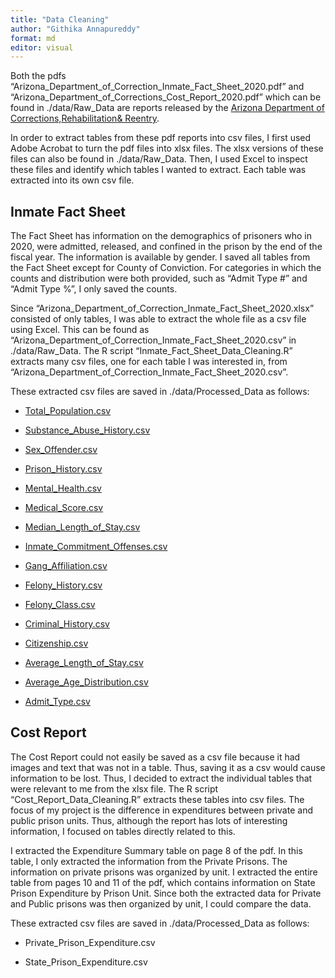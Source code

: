 ```yaml
---
title: "Data Cleaning"
author: "Githika Annapureddy"
format: md
editor: visual
---
```


Both the pdfs "Arizona_Department_of_Correction_Inmate_Fact_Sheet_2020.pdf" and "Arizona_Department_of_Corrections_Cost_Report_2020.pdf" which can be found in ./data/Raw_Data are reports released by the [Arizona Department of Corrections, ](https://azlibrary.gov/sla/agency_histories/department-corrections)[Rehabilitation](https://corrections.az.gov/data-reports)[ & Reentry](https://azlibrary.gov/sla/agency_histories/department-corrections).

In order to extract tables from these pdf reports into csv files, I first used Adobe Acrobat to turn the pdf files into xlsx files. The xlsx versions of these files can also be found in ./data/Raw_Data. Then, I used Excel to inspect these files and identify which tables I wanted to extract. Each table was extracted into its own csv file.

## Inmate Fact Sheet

The Fact Sheet has information on the demographics of prisoners who in 2020, were admitted, released, and confined in the prison by the end of the fiscal year. The information is available by gender. I saved all tables from the Fact Sheet except for County of Conviction. For categories in which the counts and distribution were both provided, such as "Admit Type \#" and "Admit Type %", I only saved the counts.

Since "Arizona_Department_of_Correction_Inmate_Fact_Sheet_2020.xlsx" consisted of only tables, I was able to extract the whole file as a csv file using Excel. This can be found as "Arizona_Department_of_Correction_Inmate_Fact_Sheet_2020.csv" in ./data/Raw_Data. The R script "Inmate_Fact_Sheet_Data_Cleaning.R" extracts many csv files, one for each table I was interested in, from "Arizona_Department_of_Correction_Inmate_Fact_Sheet_2020.csv".

These extracted csv files are saved in ./data/Processed_Data as follows:

-   [Total_Population.csv](https://github.com/githika99/stat_project/blob/main/Project1/data/Processed_Data/Total_Population.csv "Total_Population.csv")

-   [Substance_Abuse_History.csv](https://github.com/githika99/stat_project/blob/main/Project1/data/Processed_Data/Substance_Abuse_History.csv "Substance_Abuse_History.csv")

-   [Sex_Offender.csv](https://github.com/githika99/stat_project/blob/main/Project1/data/Processed_Data/Sex_Offender.csv "Sex_Offender.csv")

-   [Prison_History.csv](https://github.com/githika99/stat_project/blob/main/Project1/data/Processed_Data/Prison_History.csv "Prison_History.csv")

-   [Mental_Health.csv](https://github.com/githika99/stat_project/blob/main/Project1/data/Processed_Data/Mental_Health.csv "Mental_Health.csv")

-   [Medical_Score.csv](https://github.com/githika99/stat_project/blob/main/Project1/data/Processed_Data/Medical_Score.csv "Medical_Score.csv")

-   [Median_Length_of_Stay.csv](https://github.com/githika99/stat_project/blob/main/Project1/data/Processed_Data/Median_Length_of_Stay.csv "Median_Length_of_Stay.csv")

-   [Inmate_Commitment_Offenses.csv](https://github.com/githika99/stat_project/blob/main/Project1/data/Processed_Data/Inmate_Commitment_Offenses.csv "Inmate_Commitment_Offenses.csv")

-   [Gang_Affiliation.csv](https://github.com/githika99/stat_project/blob/main/Project1/data/Processed_Data/Gang_Affiliation.csv "Gang_Affiliation.csv")

-   [Felony_History.csv](https://github.com/githika99/stat_project/blob/main/Project1/data/Processed_Data/Felony_History.csv "Felony_History.csv")

-   [Felony_Class.csv](https://github.com/githika99/stat_project/blob/main/Project1/data/Processed_Data/Felony_Class.csv "Felony_Class.csv")

-   [Criminal_History.csv](https://github.com/githika99/stat_project/blob/main/Project1/data/Processed_Data/Criminal_History.csv "Criminal_History.csv")

-   [Citizenship.csv](https://github.com/githika99/stat_project/blob/main/Project1/data/Processed_Data/Citizenship.csv "Citizenship.csv")

-   [Average_Length_of_Stay.csv](https://github.com/githika99/stat_project/blob/main/Project1/data/Processed_Data/Average_Length_of_Stay.csv "Average_Length_of_Stay.csv")

-   [Average_Age_Distribution.csv](https://github.com/githika99/stat_project/blob/main/Project1/data/Processed_Data/Average_Age_Distribution.csv "Average_Age_Distribution.csv")

-   [Admit_Type.csv](https://github.com/githika99/stat_project/blob/main/Project1/data/Processed_Data/Admit_Type.csv "Admit_Type.csv")

## Cost Report

The Cost Report could not easily be saved as a csv file because it had images and text that was not in a table. Thus, saving it as a csv would cause information to be lost. Thus, I decided to extract the individual tables that were relevant to me from the xlsx file. The R script "Cost_Report_Data_Cleaning.R" extracts these tables into csv files. The focus of my project is the difference in expenditures between private and public prison units. Thus, although the report has lots of interesting information, I focused on tables directly related to this.

I extracted the Expenditure Summary table on page 8 of the pdf. In this table, I only extracted the information from the Private Prisons. The information on private prisons was organized by unit. I extracted the entire table from pages 10 and 11 of the pdf, which contains information on State Prison Expenditure by Prison Unit. Since both the extracted data for Private and Public prisons was then organized by unit, I could compare the data.

These extracted csv files are saved in ./data/Processed_Data as follows:

-   Private_Prison_Expenditure.csv

-   State_Prison_Expenditure.csv
